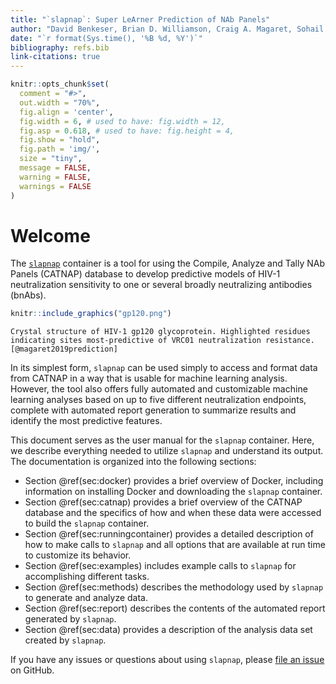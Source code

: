 ```yaml
---
title: "`slapnap`: Super LeArner Prediction of NAb Panels"
author: "David Benkeser, Brian D. Williamson, Craig A. Magaret, Sohail Nizam, Peter B. Gilbert"
date: "`r format(Sys.time(), '%B %d, %Y')`"
bibliography: refs.bib
link-citations: true
---
```


```r
knitr::opts_chunk$set(
  comment = "#>",
  out.width = "70%",
  fig.align = 'center',
  fig.width = 6, # used to have: fig.width = 12,
  fig.asp = 0.618, # used to have: fig.height = 4,
  fig.show = "hold",
  fig.path = 'img/',
  size = "tiny",
  message = FALSE,
  warning = FALSE,
  warnings = FALSE
)
```

# Welcome {-}

The [`slapnap`](https://hub.docker.com/r/slapnap/slapnap) container is a tool for using the Compile, Analyze and Tally NAb Panels (CATNAP) database to develop predictive models of HIV-1 neutralization sensitivity to one or several broadly neutralizing antibodies (bnAbs).

```r
knitr::include_graphics("gp120.png")
```
```block
Crystal structure of HIV-1 gp120 glycoprotein. Highlighted residues indicating sites most-predictive of VRC01 neutralization resistance. [@magaret2019prediction]
```

In its simplest form, `slapnap` can be used simply to access and format data from CATNAP in a way that is usable for machine learning analysis. However, the tool also offers fully automated and customizable machine learning analyses based on up to five different neutralization endpoints, complete with automated report generation to summarize results and identify the most predictive features.

This document serves as the user manual for the `slapnap` container. Here, we describe everything needed to utilize `slapnap` and understand its output. The documentation is organized into the following sections:

* Section \@ref(sec:docker) provides a brief overview of Docker, including information on installing Docker and downloading the `slapnap` container.
* Section \@ref(sec:catnap) provides a brief overview of the CATNAP database and the specifics of how and when these data were accessed to build the `slapnap` container.
* Section \@ref(sec:runningcontainer) provides a detailed description of how to make calls to `slapnap` and all options that are available at run time to customize its behavior.
* Section \@ref(sec:examples) includes example calls to `slapnap` for accomplishing different tasks.
* Section \@ref(sec:methods) describes the methodology used by `slapnap` to generate and analyze data.
* Section \@ref(sec:report) describes the contents of the automated report generated by `slapnap`.
* Section \@ref(sec:data) provides a description of the analysis data set created by `slapnap`.

If you have any issues or questions about using `slapnap`, please [file an issue](https://github.com/benkeser/slapnap/issues) on GitHub.
